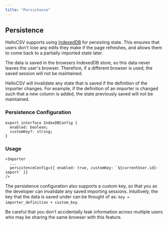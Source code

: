 ```yaml
---
title: "Persistence"
---
```


## Persistence

HelloCSV supports using [IndexedDB](https://developer.mozilla.org/en-US/docs/Web/API/IndexedDB_API) for persisting state. This ensures that users don't lose any edits they make if the page refreshes, and allows them to come back to a partially imported state later.

The data is saved in the browsers IndexedDB store, so this data never leaves the user's browser. Therefore, if a different browser is used, the saved session will not be maintained.

HelloCSV will invalidate any state that is saved if the definition of the importer changes. For example, if the definition of an importer is changed such that a new column is added, the state previously saved will not be maintained.

### Persistence Configuration

```tsx
export interface IndexDBConfig {
  enabled: boolean;
  customKey?: string;
}
```


### Usage

```tsx
<Importer
  ...
  persistenceConfig={{ enabled: true, customKey: `${currentUser.id}-import` }}
/>
```

The persistence configuration also supports a custom key, so that you as the developer can invalidate any saved importing sessions. Intuitively, the key that the data is saved under can be thought of as: `key = importer_definition + custom_key`.

<Warning>
Be careful that you don't accidentally leak information across multiple users who may be sharing the same browser with this feature.
</Warning>
